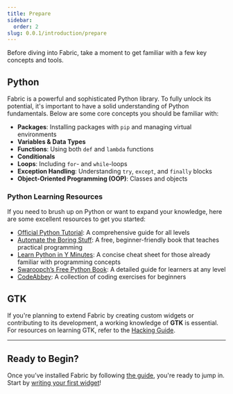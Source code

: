 ```yaml
---
title: Prepare
sidebar:
  order: 2
slug: 0.0.1/introduction/prepare
---
```


Before diving into Fabric, take a moment to get familiar with a few key concepts and tools.

## Python

Fabric is a powerful and sophisticated Python library. To fully unlock its potential, it's important to have a solid understanding of Python fundamentals. Below are some core concepts you should be familiar with:

- **Packages**: Installing packages with `pip` and managing virtual environments
- **Variables & Data Types**
- **Functions**: Using both `def` and `lambda` functions
- **Conditionals**
- **Loops**: Including `for`- and `while`-loops
- **Exception Handling**: Understanding `try`, `except`, and `finally` blocks
- **Object-Oriented Programming (OOP)**: Classes and objects

### Python Learning Resources

If you need to brush up on Python or want to expand your knowledge, here are some excellent resources to get you started:

- [Official Python Tutorial](https://docs.python.org/3/tutorial/): A comprehensive guide for all levels
- [Automate the Boring Stuff](https://automatetheboringstuff.com/): A free, beginner-friendly book that teaches practical programming
- [Learn Python in Y Minutes](https://learnxinyminutes.com/docs/python3/): A concise cheat sheet for those already familiar with programming concepts
- [Swaroopch’s Free Python Book](http://python.swaroopch.com/): A detailed guide for learners at any level
- [CodeAbbey](http://www.codeabbey.com/): A collection of coding exercises for beginners

## GTK

If you're planning to extend Fabric by creating custom widgets or contributing to its development, a working knowledge of **GTK** is essential. For resources on learning GTK, refer to the [Hacking Guide](../guide/hacking-guide.md).

---

## Ready to Begin?

Once you’ve installed Fabric by following [the guide](./installation-guide.mdx), you're ready to jump in. Start by [writing your first widget](../guide/first-widget.mdx)!
